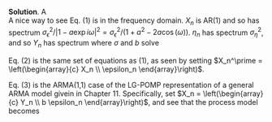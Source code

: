 
\color{blue}

**Solution**. A\
A nice way to see Eq. (1) is in the frequency domain. $X_n$ is AR(1) and so has spectrum $\sigma^2_\epsilon/|1-a \exp{i\omega}|^2 = \sigma^2_\epsilon/(1+a^2-2a\cos(\omega))$. $\eta_n$ has spectrum $\sigma^2_\eta$, and so $Y_n$ has spectrum
\begin{eqnarray}
\sigma^2_\eta + \frac{\sigma^2_\epsilon}{1+a^2-2a\cos(\omega)}
&=& \frac{\sigma^2_\eta(1+a^2)+\sigma^2_\epsilon - 2a\sigma^2_eta\cos(\omega)}{
1+a^2-2a\cos(\omega)}
\\
&=&
 \sigma^2 \frac{(1+b^2)- 2b\cos(\omega) }{1+a^2-2a\cos(\omega)}
\end{eqnarray}
where $\sigma$ and $b$ solve
\begin{eqnarray}
\sigma^2 (1+b^2) &=& \sigma^2_\eta(1+a^2)+\sigma^2_\epsilon,
\\
\sigma^2 b &=& a\sigma^2_\eta
\end{eqnarray}

Eq. (2) is the same set of equations as (1), as seen by setting $X_n^\prime = \left(\begin{array}{c} X_n \\ \epsilon_n \end{array}\right)$.

Eq. (3) is the ARMA(1,1) case of the LG-POMP representation of a general ARMA model givein in Chapter 11. Specifically, set $X_n = \left(\begin{array}{c} Y_n \\ b \epsilon_n \end{array}\right)$, and see that the process model becomes
\begin{equation}\nonumber
\left(\begin{array}{c} Y_n \\ b \epsilon_n \end{array}\right)
=
\left(\begin{array}{c} a Y_{n-1} + b\epsilon_{n-1} + \epsilon_n \\ b \epsilon_n \end{array}\right).
\end{equation}

\color{black}


